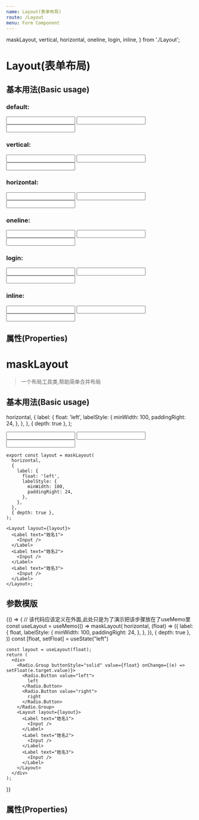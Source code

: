 ```yaml
---
name: Layout(表单布局)
route: /Layout
menu: Form Component
---
```


  maskLayout,
  vertical,
  horizontal,
  oneline,
  login,
  inline,
} from './Layout';

# Layout(表单布局)

## 基本用法(Basic usage)

<Playground>
  <h3>default: </h3>
  <Layout>
    <Label text="姓名1">
      <Input />
    </Label>
    <Label text="姓名2">
      <Input />
    </Label>
    <Label text="姓名3">
      <Input />
    </Label>
  </Layout>
  <h3>vertical: </h3>
  <Layout layout={vertical}>
    <Label text="姓名1">
      <Input />
    </Label>
    <Label text="姓名2">
      <Input />
    </Label>
    <Label text="姓名3">
      <Input />
    </Label>
  </Layout>
  <h3>horizontal: </h3>
  <Layout layout={horizontal}>
    <Label text="姓名1">
      <Input />
    </Label>
    <Label text="姓名2">
      <Input />
    </Label>
    <Label text="姓名3">
      <Input />
    </Label>
  </Layout>
  <h3>oneline: </h3>
  <Layout layout={oneline}>
    <Label text="姓名1">
      <Input />
    </Label>
    <Label text="姓名2">
      <Input />
    </Label>
    <Label text="姓名3">
      <Input />
    </Label>
  </Layout>
  <h3>login: </h3>
  <Layout layout={login}>
    <Label text="姓名1">
      <Input />
    </Label>
    <Label text="姓名2">
      <Input />
    </Label>
    <Label text="姓名3">
      <Input />
    </Label>
  </Layout>
  <h3>inline: </h3>
  <Layout layout={inline}>
    <Label text="姓名1">
      <Input />
    </Label>
    <Label text="姓名2">
      <Input />
    </Label>
    <Label text="姓名3">
      <Input />
    </Label>
  </Layout>
</Playground>

## 属性(Properties)

<Props of={Layout} />

# maskLayout

> 一个布局工具类,帮助简单合并布局

## 基本用法(Basic usage)

  horizontal,
  {
    label: {
      float: 'left',
      labelStyle: {
        minWidth: 100,
        paddingRight: 24,
      },
    },
  },
  { depth: true },
);

<div style={{ padding: 24 }}>
  <Layout layout={layout}>
    <Label text="姓名1">
      <Input />
    </Label>
    <Label text="姓名2">
      <Input />
    </Label>
    <Label text="姓名3">
      <Input />
    </Label>
  </Layout>
</div>

```tsx
export const layout = maskLayout(
  horizontal,
  {
    label: {
      float: 'left',
      labelStyle: {
        minWidth: 100,
        paddingRight: 24,
      },
    },
  },
  { depth: true },
);

<Layout layout={layout}>
  <Label text="姓名1">
    <Input />
  </Label>
  <Label text="姓名2">
    <Input />
  </Label>
  <Label text="姓名3">
    <Input />
  </Label>
</Layout>;
```

## 参数模版

<Playground>
  {() => {
    // 该代码应该定义在外面,此处只是为了演示把该步骤放在了useMemo里
    const useLayout = useMemo(() =>  maskLayout(
      horizontal,
      (float) => ({
        label: {
          float,
          labelStyle: {
            minWidth: 100,
            paddingRight: 24,
          },
        },
      }),
      { depth: true },
    ))
    const [float, setFloat] = useState("left")

    const layout = useLayout(float);
    return (
      <div>
        <Radio.Group buttonStyle="solid" value={float} onChange={(e) => setFloat(e.target.value)}>
          <Radio.Button value="left">
            left
          </Radio.Button>
          <Radio.Button value="right">
            right
          </Radio.Button>
        </Radio.Group>
        <Layout layout={layout}>
          <Label text="姓名1">
            <Input />
          </Label>
          <Label text="姓名2">
            <Input />
          </Label>
          <Label text="姓名3">
            <Input />
          </Label>
        </Layout>
      </div>
    );
  }}
</Playground>

## 属性(Properties)

<Props of={maskLayout} />

